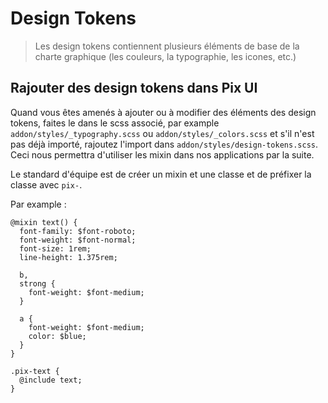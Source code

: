 
<Meta title="Développement/Design Tokens" />

# Design Tokens

> Les design tokens contiennent plusieurs éléments de base de la charte graphique (les couleurs, la typographie, les icones, etc.)

## Rajouter des design tokens dans Pix UI

Quand vous êtes amenés à ajouter ou à modifier des éléments des design tokens, faites le dans le scss associé,
par example `addon/styles/_typography.scss` ou `addon/styles/_colors.scss` et s'il n'est pas déjà importé, rajoutez l'import dans `addon/styles/design-tokens.scss`.
Ceci nous permettra d'utiliser les mixin dans nos applications par la suite.

Le standard d'équipe est de créer un mixin et une classe et de préfixer la classe avec `pix-`.

Par example :

```
@mixin text() {
  font-family: $font-roboto;
  font-weight: $font-normal;
  font-size: 1rem;
  line-height: 1.375rem;

  b,
  strong {
    font-weight: $font-medium;
  }

  a {
    font-weight: $font-medium;
    color: $blue;
  }
}

.pix-text {
  @include text;
}
```
